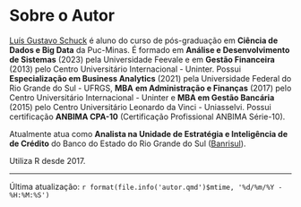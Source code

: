 # Sobre o Autor {.unnumbered}

[Luís Gustavo Schuck](http://lattes.cnpq.br/0794590310791580 "Lattes") é aluno do curso de pós-graduação em **Ciência de Dados e Big Data** da Puc-Minas. É formado em **Análise e Desenvolvimento de Sistemas** (2023) pela Universidade Feevale e em **Gestão Financeira** (2013) pelo Centro Universitário Internacional - Uninter. Possui **Especialização em Business Analytics** (2021) pela Universidade Federal do Rio Grande do Sul - UFRGS, **MBA** **em Administração e Finanças** (2017) pelo Centro Universitário Internacional - Uninter e **MBA em Gestão Bancária** (2015) pelo Centro Universitário Leonardo da Vinci - Uniasselvi. Possui certificação **ANBIMA CPA-10** (Certificação Profissional ANBIMA Série-10).

Atualmente atua como **Analista na Unidade de Estratégia e Inteligência de de Crédito** do Banco do Estado do Rio Grande do Sul ([Banrisul](https://ri.banrisul.com.br/quem-somos/)). 

Utiliza R desde 2017.

------------------------------------------------------------------------

Última atualização: `r format(file.info('autor.qmd')$mtime, '%d/%m/%Y - %H:%M:%S')`
